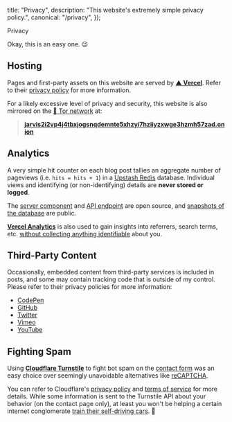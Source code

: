 
  title: "Privacy",
  description: "This website's extremely simple privacy policy.",
  canonical: "/privacy",
});

<PageTitle canonical="/privacy">Privacy</PageTitle>

Okay, this is an easy one. 😉

## Hosting

Pages and first-party assets on this website are served by [**▲ Vercel**](https://vercel.com/). Refer to their [privacy policy](https://vercel.com/legal/privacy-policy) for more information.

For a likely excessive level of privacy and security, this website is also mirrored on the [🧅 Tor network](https://www.torproject.org/) at:

> [**jarvis2i2vp4j4tbxjogsnqdemnte5xhzyi7hziiyzxwge3hzmh57zad.onion**](http://jarvis2i2vp4j4tbxjogsnqdemnte5xhzyi7hziiyzxwge3hzmh57zad.onion/)

## Analytics

A very simple hit counter on each blog post tallies an aggregate number of pageviews (i.e. `hits = hits + 1`) in a [Upstash Redis](https://upstash.com/) database. Individual views and identifying (or non-identifying) details are **never stored or logged**.

The [server component](https://github.com/jakejarvis/jarv.is/blob/main/app/notes/%5Bslug%5D/counter.tsx) and [API endpoint](https://github.com/jakejarvis/jarv.is/blob/main/app/api/hits/route.ts) are open source, and [snapshots of the database](https://github.com/jakejarvis/website-stats) are public.

[**Vercel Analytics**](https://vercel.com/docs/analytics) is also used to gain insights into referrers, search terms, etc. [without collecting anything identifiable](https://vercel.com/docs/analytics/privacy-policy) about you.

## Third-Party Content

Occasionally, embedded content from third-party services is included in posts, and some may contain tracking code that is outside of my control. Please refer to their privacy policies for more information:

- [CodePen](https://blog.codepen.io/documentation/privacy/)
- [GitHub](https://docs.github.com/en/github/site-policy/github-privacy-statement)
- [Twitter](https://twitter.com/en/privacy)
- [Vimeo](https://vimeo.com/privacy)
- [YouTube](https://policies.google.com/privacy)

## Fighting Spam

Using [**Cloudflare Turnstile**](https://www.cloudflare.com/products/turnstile/) to fight bot spam on the [contact form](/contact) was an easy choice over seemingly unavoidable alternatives like [reCAPTCHA](https://developers.google.com/recaptcha/).

You can refer to Cloudflare's [privacy policy](https://www.cloudflare.com/privacypolicy/) and [terms of service](https://www.cloudflare.com/website-terms/) for more details. While some information is sent to the Turnstile API about your behavior (on the contact page only), at least you won't be helping a certain internet conglomerate [train their self-driving cars](https://blog.cloudflare.com/moving-from-recaptcha-to-hcaptcha/). 🚗
